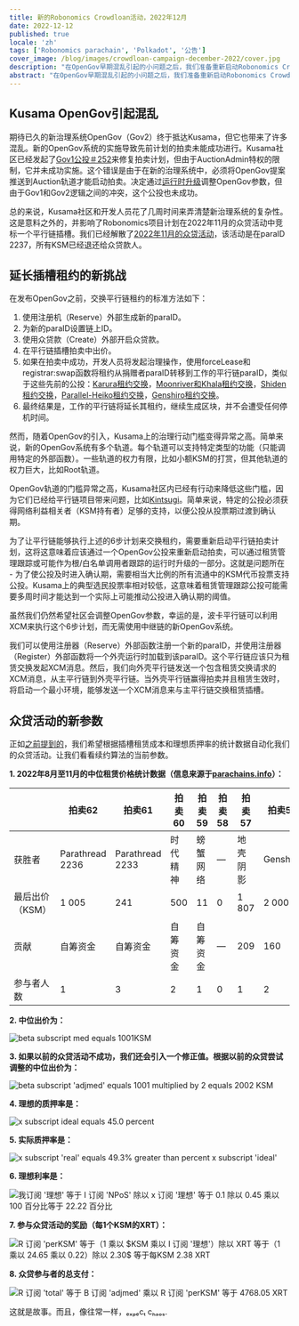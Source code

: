 ```yaml
---
title: 新的Robonomics Crowdloan活动，2022年12月
date: 2022-12-12
published: true
locale: 'zh'
tags: ['Robonomics parachain', 'Polkadot', '公告']
cover_image: /blog/images/crowdloan-campaign-december-2022/cover.jpg
description: "在OpenGov早期混乱引起的小问题之后，我们准备重新启动Robonomics Crowdloan活动。在本文中，我们将回顾导致活动重新启动的一系列事件，并介绍其新参数。"
abstract: "在OpenGov早期混乱引起的小问题之后，我们准备重新启动Robonomics Crowdloan活动。在本文中，我们将回顾导致活动重新启动的一系列事件，并介绍其新参数。"
---
```


## Kusama OpenGov引起混乱

期待已久的新治理系统OpenGov（Gov2）终于抵达Kusama，但它也带来了许多混乱。新的OpenGov系统的实施导致先前计划的拍卖未能成功进行。Kusama社区已经发起了[Gov1公投＃252](https://kusama.polkassembly.io/referendum/252)来修复拍卖计划，但由于AuctionAdmin特权的限制，它并未成功实施。这个错误是由于在新的治理系统中，必须将OpenGov提案推送到Auction轨道才能启动拍卖。决定通过[运行时升级](https://kusama.polkassembly.io/referendum/254)调整OpenGov参数，但由于Gov1和Gov2逻辑之间的冲突，这个公投也未成功。

总的来说，Kusama社区和开发人员花了几周时间来弄清楚新治理系统的复杂性。这是意料之外的，并影响了Robonomics项目计划在2022年11月的众贷活动中竞标一个平行链插槽。我们已经解散了[2022年11月的众贷活动](/blog/robonomics-crowdloan-campaigns-november-2022/)，该活动是在paraID 2237，所有KSM已经退还给众贷款人。

## 延长插槽租约的新挑战

在发布OpenGov之前，交换平行链租约的标准方法如下：

1. 使用注册机（Reserve）外部生成新的paraID。
2. 为新的paraID设置链上ID。
3. 使用众贷款（Create）外部开启众贷款。
4. 在平行链插槽拍卖中出价。
5. 如果在拍卖中成功，开发人员将发起治理操作，使用forceLease和registrar:swap函数将租约从捐赠者paraID转移到工作的平行链paraID，类似于这些先前的公投：[Karura租约交换](https://kusama.polkassembly.io/referendum/192)，[Moonriver和Khala租约交换](https://kusama.polkassembly.io/motion/468)，[Shiden租约交换](https://kusama.polkassembly.io/referendum/199)，[Parallel-Heiko租约交换](https://kusama.polkassembly.io/referendum/219)，[Genshiro租约交换](https://kusama.polkassembly.io/referendum/246)。
6. 最终结果是，工作的平行链将延长其租约，继续生成区块，并不会遭受任何停机时间。

然而，随着OpenGov的引入，Kusama上的治理行动门槛变得异常之高。简单来说，新的OpenGov系统有多个轨道。每个轨道可以支持特定类型的功能（只能调用特定的外部函数）。一些轨道的权力有限，比如小额KSM的打赏，但其他轨道的权力巨大，比如Root轨道。

OpenGov轨道的门槛异常之高，Kusama社区内已经有行动来降低这些门槛，因为它们已经给平行链项目带来问题，比如[Kintsugi](https://twitter.com/kintsugi_btc/status/1599036329399943168)。简单来说，特定的公投必须获得网络利益相关者（KSM持有者）足够的支持，以便公投从投票期过渡到确认期。

为了让平行链能够执行上述的6步计划来交换租约，需要重新启动平行链拍卖计划，这将这意味着应该通过一个OpenGov公投来重新启动拍卖，可以通过租赁管理跟踪或可能作为根/白名单调用者跟踪的运行时升级的一部分。这就是问题所在 - 为了使公投及时进入确认期，需要相当大比例的所有流通中的KSM代币投票支持公投。Kusama上的典型选民投票率相对较低，这意味着租赁管理跟踪公投可能需要多周时间才能达到一个实际上可能推动公投进入确认期的阈值。

虽然我们仍然希望社区会调整OpenGov参数，幸运的是，波卡平行链可以利用XCM来执行这个6步计划，而无需使用中继链的新OpenGov系统。

我们可以使用注册器（Reserve）外部函数注册一个新的paraID，并使用注册器（Register）外部函数将一个外壳运行时加载到该paraID。这个平行链应该只为租赁交换发起XCM消息。然后，我们向外壳平行链发送一个包含租赁交换请求的XCM消息，从主平行链到外壳平行链。当外壳平行链赢得拍卖并且租赁生效时，将启动一个最小环境，能够发送一个XCM消息来与主平行链交换租赁插槽。

## 众贷活动的新参数

正如[之前提到的](https://robonomics.network/blog/robonomics-crowdloan-campaigns-november-2022/)，我们希望根据插槽租赁成本和理想质押率的统计数据自动化我们的众贷活动。让我们看看续约算法的当前参数。

<TextCard alignContent="center">

**1. 2022年8月至11月的中位租赁价格统计数据（信息来源于[parachains.info](http://parachains.info/)）：**

</TextCard>

<div class="big-table">

|  | 拍卖62 | 拍卖61 | 拍卖60 | 拍卖59 | 拍卖58 | 拍卖57 | 拍卖56 | 拍卖55 | 拍卖54 | 拍卖53 | 拍卖52 | 拍卖51 | 拍卖50 |
| --- | --- | --- | --- | --- | --- | --- | --- | --- | --- | --- | --- | --- | --- |
| 获胜者 | Parathread 2236 | Parathread 2233 | 时代精神 | 螃蟹网络 | — | 地壳阴影 | Genshiro | DAO IPCI | Parathread 2223 | 石英 | Bit.Country | 雪 | Subsocial |
| 最后出价（KSM） | 1 005 | 241 | 500 | 11 | 0 | 1 807 | 2 000 | 111 | 1 001 | 1 005 | 3 500 | 13 926 | 1 001 |
| 贡献 | 自筹资金 | 自筹资金 | 自筹资金 | 自筹资金 | — | 209 | 160 | 自筹资金 | 自筹资金 | 自筹资金 | 自筹资金 | 782 | 自筹资金 |
| 参与者人数 | 1 | 3 | 2 | 1 | 0 | 1 | 2 | 2 | 2 | 2 | 2 | 1 | 1 |

</div>

<TextCard className="withImg" alignContent="center">

**2. 中位出价为：**

![beta subscript med equals 1001KSM](/blog/images/crowdloan-campaign-december-2022/formula-1.svg)

</TextCard>

<TextCard className="withImg" alignContent="center">

**3. 如果以前的众贷活动不成功，我们还会引入一个修正值。根据以前的众贷尝试调整的中位出价为：**

![beta subscript 'adjmed' equals 1001 multiplied by 2 equals 2002 KSM](/blog/images/crowdloan-campaign-december-2022/formula-2.svg)

</TextCard>

<TextCard className="withImg" alignContent="center">

**4. 理想的质押率是：**

![x subscript ideal equals 45.0 percent](/blog/images/crowdloan-campaign-december-2022/formula-3.svg)

</TextCard>

<TextCard className="withImg" alignContent="center">

**5. 实际质押率是：**

![x subscript 'real' equals 49.3%  greater than percent x subscript 'ideal'](/blog/images/crowdloan-campaign-december-2022/formula-4.svg)

</TextCard>

<TextCard className="withImg" alignContent="center">

**6. 理想利率是：**

![我订阅 '理想' 等于 I 订阅 'NPoS' 除以 x 订阅 '理想' 等于 0.1 除以 0.45 乘以 100 百分比等于 22.22 百分比](/blog/images/crowdloan-campaign-december-2022/formula-5.svg)

</TextCard>

<TextCard className="withImg" alignContent="center">

**7. 参与众贷活动的奖励（每1个KSM的XRT）：**

![R 订阅 'perKSM' 等于（1 乘以 $KSM 乘以 I 订阅 '理想'）除以 $XRT 等于（1 乘以 24.65$ 乘以 0.22）除以 2.30$ 等于每KSM 2.38 XRT](/blog/images/crowdloan-campaign-december-2022/formula-6.svg)

</TextCard>

<TextCard className="withImg" alignContent="center">

**8. 众贷参与者的总支付：**

![R 订阅 'total' 等于 B 订阅 'adjmed' 乘以 R 订阅 'perKSM' 等于 4768.05 XRT](/blog/images/crowdloan-campaign-december-2022/formula-7.svg)

</TextCard>

这就是故事。而且，像往常一样，ₑₓₚₑcₜ cₕₐₒₛ.